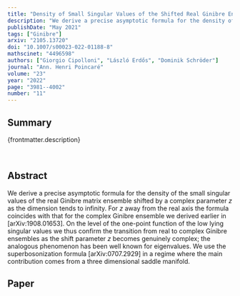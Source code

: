 ```yaml
---
title: "Density of Small Singular Values of the Shifted Real Ginibre Ensemble"
description: "We derive a precise asymptotic formula for the density of the small singular values of the real Ginibre matrix ensemble shifted by a complex parameter. In particular we prove that away from the real axis real and complex Ginibre matrices have the same local statistics."
publishDate: "May 2021"
tags: ["Ginibre"]
arxiv: "2105.13720"
doi: "10.1007/s00023-022-01188-8"
mathscinet: "4496598"
authors: ["Giorgio Cipolloni", "László Erdős", "Dominik Schröder"]
journal: "Ann. Henri Poincaré"
volume: "23"
year: "2022"
page: "3981--4002"
number: "11"
---
```


## Summary

{frontmatter.description}

<br />

## Abstract

We derive a precise asymptotic formula for the density of the small singular values of the real Ginibre matrix ensemble shifted by a complex parameter $z$ as the dimension tends to infinity. For $z$ away from the real axis the formula coincides with that for the complex Ginibre ensemble we derived earlier in [arXiv:1908.01653]. On the level of the one-point function of the low lying singular values we thus confirm the transition from real to complex Ginibre ensembles as the shift parameter $z$ becomes genuinely complex; the analogous phenomenon has been well known for eigenvalues. We use the superbosonization formula [arXiv:0707.2929] in a regime where the main contribution comes from a three dimensional saddle manifold.

## Paper
